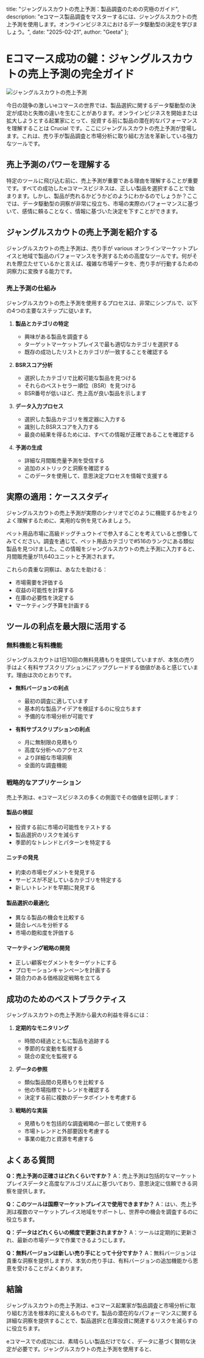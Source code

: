  title: "ジャングルスカウトの売上予測：製品調査のための究極のガイド",
 description: "eコマース製品調査をマスターするには、ジャングルスカウトの売上予測を使用します。オンラインビジネスにおけるデータ駆動型の決定を学びましょう。",
 date: "2025-02-21",
 author: "Geeta"
};

# Eコマース成功の鍵：ジャングルスカウトの売上予測の完全ガイド

![ジャングルスカウトの売上予測](/images/blog/jungle-scout-sales-estimator.jpeg)

今日の競争の激しいeコマースの世界では、製品選択に関するデータ駆動型の決定が成功と失敗の違いを生むことがあります。オンラインビジネスを開始または拡大しようとする起業家にとって、投資する前に製品の潜在的なパフォーマンスを理解することは Crucial です。ここにジャングルスカウトの売上予測が登場します。これは、売り手が製品調査と市場分析に取り組む方法を革新している強力なツールです。

## 売上予測のパワーを理解する

特定のツールに飛び込む前に、売上予測が重要である理由を理解することが重要です。すべての成功したeコマースビジネスは、正しい製品を選択することで始まります。しかし、製品が売れるかどうかどのようにわかるのでしょうか？ここでは、データ駆動型の洞察が非常に役立ち、市場の実際のパフォーマンスに基づいて、感情に頼ることなく、情報に基づいた決定を下すことができます。

## ジャングルスカウトの売上予測を紹介する

ジャングルスカウトの売上予測は、売り手が various オンラインマーケットプレイスと地域で製品のパフォーマンスを予測するための高度なツールです。何がそれを際立たせているかと言えば、複雑な市場データを、売り手が行動するための洞察力に変換する能力です。

### 売上予測の仕組み

ジャングルスカウトの売上予測を使用するプロセスは、非常にシンプルで、以下の4つの主要なステップに従います。

1. **製品とカテゴリの特定**
   - 興味がある製品を調査する
   - ターゲットマーケットプレイスで最も適切なカテゴリを選択する
   - 既存の成功したリストとカテゴリが一致することを確認する

2. **BSRスコア分析**
   - 選択したカテゴリで比較可能な製品を見つける
   - それらのベストセラー順位（BSR）を見つける
   - BSR番号が低いほど、売上高が良い製品を示します

3. **データ入力プロセス**
   - 選択した製品カテゴリを推定器に入力する
   - 識別したBSRスコアを入力する
   - 最良の結果を得るためには、すべての情報が正確であることを確認する

4. **予測の生成**
   - 詳細な月間販売量予測を受信する
   - 追加のメトリックと洞察を確認する
   - このデータを使用して、意思決定プロセスを情報で支援する

## 実際の適用：ケーススタディ

ジャングルスカウトの売上予測が実際のシナリオでどのように機能するかをよりよく理解するために、実用的な例を見てみましょう。

ペット用品市場に高級ドッグチュウトイで参入することを考えていると想像してみてください。調査を通じて、ペット用品カテゴリで#516のランクにある類似製品を見つけました。この情報をジャングルスカウトの売上予測に入力すると、月間販売量が11,640ユニットと予測されます。

これらの貴重な洞察は、あなたを助ける：
- 市場需要を評価する
- 収益の可能性を計算する
- 在庫の必要性を決定する
- マーケティング予算を計画する

## ツールの利点を最大限に活用する

### 無料機能と有料機能

ジャングルスカウトは1日10回の無料見積もりを提供していますが、本気の売り手はよく有料サブスクリプションにアップグレードする価値があると感じています。理由は次のとおりです。

- **無料バージョンの利点**
  - 最初の調査に適しています
  - 基本的な製品アイデアを検証するのに役立ちます
  - 予備的な市場分析が可能です

- **有料サブスクリプションの利点**
  - 月に無制限の見積もり
  - 高度な分析へのアクセス
  - より詳細な市場洞察
  - 全面的な調査機能

### 戦略的なアプリケーション

売上予測は、eコマースビジネスの多くの側面でその価値を証明します：

#### 製品の検証
- 投資する前に市場の可能性をテストする
- 製品選択のリスクを減らす
- 季節的なトレンドとパターンを特定する

#### ニッチの発見
- 約束の市場セグメントを発見する
- サービスが不足しているカテゴリを特定する
- 新しいトレンドを早期に発見する

#### 製品選択の最適化
- 異なる製品の機会を比較する
- 競合レベルを分析する
- 市場の飽和度を評価する

#### マーケティング戦略の開発
- 正しい顧客セグメントをターゲットにする
- プロモーションキャンペーンを計画する
- 競合力のある価格設定戦略を立てる

## 成功のためのベストプラクティス

ジャングルスカウトの売上予測から最大の利益を得るには：

1. **定期的なモニタリング**
   - 時間の経過とともに製品を追跡する
   - 季節的な変動を監視する
   - 競合の変化を監視する

2. **データの参照**
   - 類似製品間の見積もりを比較する
   - 他の市場指標でトレンドを確認する
   - 決定する前に複数のデータポイントを考慮する

3. **戦略的な実装**
   - 見積もりを包括的な調査戦略の一部として使用する
   - 市場トレンドと外部要因を考慮する
   - 事業の能力と資源を考慮する

## よくある質問

**Q：売上予測の正確さはどれくらいですか？**
A：売上予測は包括的なマーケットプレイスデータと高度なアルゴリズムに基づいており、意思決定に信頼できる洞察を提供します。

**Q：このツールは国際マーケットプレイスで使用できますか？**
A：はい、売上予測は複数のマーケットプレイス地域をサポートし、世界中の機会を調査するのに役立ちます。

**Q：データはどれくらいの頻度で更新されますか？**
A：ツールは定期的に更新され、最新の市場データで作業できるようにします。

**Q：無料バージョンは新しい売り手にとって十分ですか？**
A：無料バージョンは貴重な洞察を提供しますが、本気の売り手は、有料バージョンの追加機能から恩恵を受けることがよくあります。

## 結論

ジャングルスカウトの売上予測は、eコマース起業家が製品調査と市場分析に取り組む方法を根本的に変えるものです。製品の潜在的なパフォーマンスに関する詳細な洞察を提供することで、製品選択と在庫投資に関連するリスクを減らすのに役立ちます。

eコマースでの成功には、素晴らしい製品だけでなく、データに基づく賢明な決定が必要です。ジャングルスカウトの売上予測を使用すると、